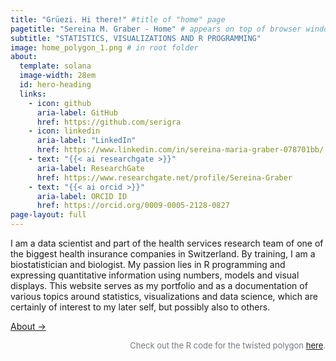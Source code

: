 ```yaml
---
title: "Grüezi. Hi there!" #title of "home" page
pagetitle: "Sereina M. Graber - Home" # appears on top of browser window
subtitle: "STATISTICS, VISUALIZATIONS AND R PROGRAMMING"
image: home_polygon_1.png # in root folder
about:
  template: solana
  image-width: 28em
  id: hero-heading
  links:
    - icon: github
      aria-label: GitHub
      href: https://github.com/serigra
    - icon: linkedin
      aria-label: "LinkedIn"
      href: https://www.linkedin.com/in/sereina-maria-graber-078701bb/
    - text: "{{< ai researchgate >}}"
      aria-label: ResearchGate
      href: https://www.researchgate.net/profile/Sereina-Graber
    - text: "{{< ai orcid >}}"
      aria-label: ORCID ID
      href: https://orcid.org/0009-0005-2128-0827
page-layout: full
---
```


::: {#hero-heading}
I am a data scientist and part of the health services research team of one of the biggest health insurance companies in Switzerland. By training, I am a biostatistician and biologist. My passion lies in R programming and expressing quantitative information using numbers, models and visual displays. This website serves as my portfolio and as a documentation of various topics around statistics, visualizations and data science, which are certainly of interest to my later self, but possibly also to others.

[About →](about/about.qmd)
:::


<p style="font-size: small; color: #757883; margin-top: 1px; text-align: right;">
Check out the R code for the twisted polygon <a href="twisted_polygon.qmd">here</a>.
</p>
